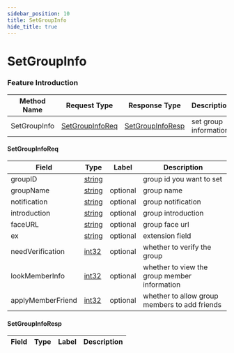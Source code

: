 ```yaml
---
sidebar_position: 10
title: SetGroupInfo
hide_title: true
---
```


# SetGroupInfo

### Feature Introduction



| Method Name | Request Type | Response Type | Description |
| ----------- | ------------ | ------------- | ------------- |
| SetGroupInfo | [SetGroupInfoReq](docs/group/index.mdx#SetGroupInfoReq) | [SetGroupInfoResp](docs/group/index.mdx#SetGroupInfoResp) | set group information |
 

#### SetGroupInfoReq
| Field | Type | Label | Description |
| ----- | ---- | ----- | ----------- |
| groupID | [string](docs/scalar/scalar.mdx) |  | group id you want to set |
| groupName | [string](docs/scalar/scalar.mdx) | optional | group name |
| notification | [string](docs/scalar/scalar.mdx) | optional | group notification |
| introduction | [string](docs/scalar/scalar.mdx) | optional | group introduction |
| faceURL | [string](docs/scalar/scalar.mdx) | optional | group face url |
| ex | [string](docs/scalar/scalar.mdx) | optional | extension field |
| needVerification | [int32](docs/scalar/scalar.mdx) | optional | whether to verify the group |
| lookMemberInfo | [int32](docs/scalar/scalar.mdx) | optional | whether to view the group member information |
| applyMemberFriend | [int32](docs/scalar/scalar.mdx) | optional | whether to allow group members to add friends |
 

#### SetGroupInfoResp
| Field | Type | Label | Description |
| ----- | ---- | ----- | ----------- |


